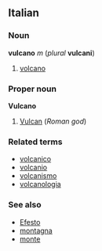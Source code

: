 ==Italian==
===Noun===
'''vulcano''' ''m'' (''plural'' '''vulcani''')

#[[volcano]]

===Proper noun===
'''Vulcano'''

#[[Vulcan]] (''Roman god'')

===Related terms===
*[[volcanico]]
*[[volcanio]]
*[[volcanismo]]
*[[volcanologia]]

===See also===
*[[Efesto]]
*[[montagna]]
*[[monte]]